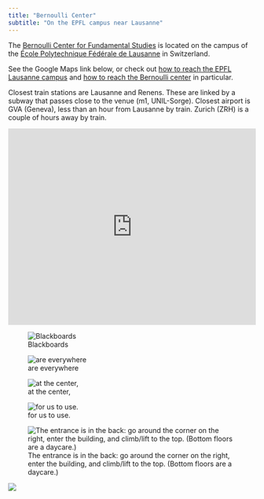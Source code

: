 ```yaml
---
title: "Bernoulli Center"
subtitle: "On the EPFL campus near Lausanne"
---
```


The [Bernoulli Center for Fundamental Studies](https://bernoulli.epfl.ch/) is located on the campus of the [École Polytechnique Fédérale de Lausanne](https://www.epfl.ch/en/) in Switzerland.

See the Google Maps link below, or check out [how to reach the EPFL Lausanne campus](https://www.epfl.ch/campus/visitors/coming-to-epfl/#Lausanne) and [how to reach the Bernoulli center](https://bernoulli.epfl.ch/planning-your-visit/) in particular.

Closest train stations are Lausanne and Renens.
These are linked by a subway that passes close to the venue (m1, UNIL-Sorge).
Closest airport is GVA (Geneva), less than an hour from Lausanne by train.
Zurich (ZRH) is a couple of hours away by train.

```{=html}
<iframe src="https://www.google.com/maps/embed?pb=!1m18!1m12!1m3!1d2745.4170465582356!2d6.568788075145076!3d46.519648662403874!2m3!1f0!2f0!3f0!3m2!1i1024!2i768!4f13.1!3m3!1m2!1s0x478c310264beddaf%3A0x3a4de4ac4fbd08c1!2sEPFL%20Bernoulli%20center!5e0!3m2!1sen!2sch!4v1731741182804!5m2!1sen!2sch" style="border:0" allowfullscreen="" height="400" frameborder="0" width="100%">&amp;amp;amp;amp;amp;amp;amp;amp;amp;amp;amp;amp;amp;amp;amp;amp;amp;amp;amp;amp;amp;amp;amp;amp;amp;amp;amp;amp;amp;amp;amp;amp;amp;amp;amp;amp;amp;amp;amp;amp;amp;amp;amp;amp;amp;amp;amp;amp;amp;amp;amp;amp;amp;amp;amp;amp;amp;amp;amp;amp;amp;amp;amp;amp;amp;amp;amp;amp;amp;amp;amp;amp;amp;amp;amp;amp;amp;amp;amp;amp;amp;amp;amp;amp;amp;amp;amp;amp;nbsp;</iframe>
```

::: {layout-ncol=2}

![Blackboards](bernoulliBB1.jpg)

![are everywhere](bernoulliBB2.jpg)

![at the center,](bernoulliBB3.jpg)

![for us to use.](bernoulliBB4.jpg)

![The entrance is in the back: go around the corner on the right, enter the building, and climb/lift to the top. (Bottom floors are a daycare.)](bernoulli_center_outside.jpg)

![](bernoulli_chess.jpg)

:::
